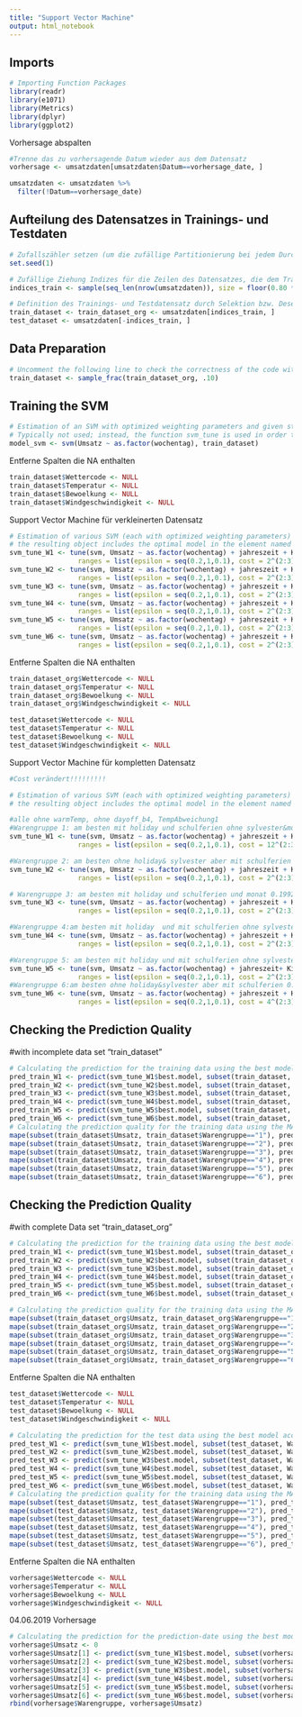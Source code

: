 ```yaml
---
title: "Support Vector Machine"
output: html_notebook
---
```



## Imports

```r
# Importing Function Packages
library(readr)
library(e1071)
library(Metrics)
library(dplyr)
library(ggplot2)

```

Vorhersage abspalten
```r
#Trenne das zu vorhersagende Datum wieder aus dem Datensatz
vorhersage <- umsatzdaten[umsatzdaten$Datum==vorhersage_date, ]

umsatzdaten <- umsatzdaten %>%
  filter(!Datum==vorhersage_date)
```


## Aufteilung des Datensatzes in Trainings- und Testdaten

```r
# Zufallszähler setzen (um die zufällige Partitionierung bei jedem Durchlauf gleich zu halten)
set.seed(1)

# Zufällige Ziehung Indizes für die Zeilen des Datensatzes, die dem Traininsdatensatz zugeordnet werden
indices_train <- sample(seq_len(nrow(umsatzdaten)), size = floor(0.80 * nrow(umsatzdaten)))

# Definition des Trainings- und Testdatensatz durch Selektion bzw. Deselektion der entsprechenden Datenzeilen
train_dataset <- train_dataset_org <- umsatzdaten[indices_train, ]
test_dataset <- umsatzdaten[-indices_train, ]
```


## Data Preparation

```r
# Uncomment the following line to check the correctness of the code with a small (and computationally fast) training data set
train_dataset <- sample_frac(train_dataset_org, .10)
```


## Training the SVM

```r
# Estimation of an SVM with optimized weighting parameters and given standard hyper parameters
# Typically not used; instead, the function svm_tune is used in order to also get a model with optimized hyper parameters
model_svm <- svm(Umsatz ~ as.factor(wochentag), train_dataset)
```

Entferne Spalten die NA enthalten
```r
train_dataset$Wettercode <- NULL
train_dataset$Temperatur <- NULL
train_dataset$Bewoelkung <- NULL
train_dataset$Windgeschwindigkeit <- NULL
```

Support Vector Machine für verkleinerten Datensatz
```r
# Estimation of various SVM (each with optimized weighting parameters) using systematically varied hyper parameters (typically called 'grid search' approach) and cross validation
# the resulting object includes the optimal model in the element named 'best.model'
svm_tune_W1 <- tune(svm, Umsatz ~ as.factor(wochentag) + jahreszeit + KielerWoche, data=subset(train_dataset, Warengruppe=="1"),
                 ranges = list(epsilon = seq(0.2,1,0.1), cost = 2^(2:3)))
svm_tune_W2 <- tune(svm, Umsatz ~ as.factor(wochentag) + jahreszeit + KielerWoche, data=subset(train_dataset, Warengruppe=="2"),
                 ranges = list(epsilon = seq(0.2,1,0.1), cost = 2^(2:3)))
svm_tune_W3 <- tune(svm, Umsatz ~ as.factor(wochentag) + jahreszeit + KielerWoche, data=subset(train_dataset, Warengruppe=="3"),
                 ranges = list(epsilon = seq(0.2,1,0.1), cost = 2^(2:3)))
svm_tune_W4 <- tune(svm, Umsatz ~ as.factor(wochentag) + jahreszeit + KielerWoche, data=subset(train_dataset, Warengruppe=="4"),
                 ranges = list(epsilon = seq(0.2,1,0.1), cost = 2^(2:3)))
svm_tune_W5 <- tune(svm, Umsatz ~ as.factor(wochentag) + jahreszeit + KielerWoche, data=subset(train_dataset, Warengruppe=="5"),
                 ranges = list(epsilon = seq(0.2,1,0.1), cost = 2^(2:3)))
svm_tune_W6 <- tune(svm, Umsatz ~ as.factor(wochentag) + jahreszeit + KielerWoche, data=subset(train_dataset, Warengruppe=="6"),
                 ranges = list(epsilon = seq(0.2,1,0.1), cost = 2^(2:3)))

```

Entferne Spalten die NA enthalten
```r
train_dataset_org$Wettercode <- NULL
train_dataset_org$Temperatur <- NULL
train_dataset_org$Bewoelkung <- NULL
train_dataset_org$Windgeschwindigkeit <- NULL

test_dataset$Wettercode <- NULL
test_dataset$Temperatur <- NULL
test_dataset$Bewoelkung <- NULL
test_dataset$Windgeschwindigkeit <- NULL

```

Support Vector Machine für kompletten Datensatz
```r
#Cost verändert!!!!!!!!! 

# Estimation of various SVM (each with optimized weighting parameters) using systematically varied hyper parameters (typically called 'grid search' approach) and cross validation
# the resulting object includes the optimal model in the element named 'best.model'

#alle ohne warmTemp, ohne dayoff_b4, TempAbweichung1
#Warengruppe 1: am besten mit holiday und schulferien ohne sylvester&monat 0.1882389
svm_tune_W1 <- tune(svm, Umsatz ~ as.factor(wochentag) + jahreszeit + KielerWoche+holiday+schulferien, data=subset(train_dataset_org, Warengruppe=="1"),
                 ranges = list(epsilon = seq(0.2,1,0.1), cost = 12^(2:3)))

#Warengruppe 2: am besten ohne holiday& sylvester aber mit schulferien & monat 0.15564 (mit holiday 0.1646284)
svm_tune_W2 <- tune(svm, Umsatz ~ as.factor(wochentag) + jahreszeit + KielerWoche +schulferien+monat, data=subset(train_dataset_org, Warengruppe=="2"),
                 ranges = list(epsilon = seq(0.2,1,0.1), cost = 2^(2:3)))

# Warengruppe 3: am besten mit holiday und schulferien und monat 0.1992
svm_tune_W3 <- tune(svm, Umsatz ~ as.factor(wochentag) + jahreszeit + KielerWoche+holiday+schulferien+monat, data=subset(train_dataset_org, Warengruppe=="3"),
                 ranges = list(epsilon = seq(0.2,1,0.1), cost = 2^(2:3)))

#Warengruppe 4:am besten mit holiday  und mit schulferien ohne sylvester 0.2044578
svm_tune_W4 <- tune(svm, Umsatz ~ as.factor(wochentag) + jahreszeit + KielerWoche+holiday+schulferien+monat, data=subset(train_dataset_org, Warengruppe=="4"),
                 ranges = list(epsilon = seq(0.2,1,0.1), cost = 2^(2:3)))

#Warengruppe 5: am besten mit holiday und mit schulferien ohne sylvester  0.1426626
svm_tune_W5 <- tune(svm, Umsatz ~ as.factor(wochentag) + jahreszeit+ KielerWoche+ monat+holiday+schulferien, data=subset(train_dataset_org, Warengruppe=="5"),
                 ranges = list(epsilon = seq(0.2,1,0.1), cost = 2^(2:3)))
#Warengruppe 6:am besten ohne holiday&sylvester aber mit schulferien 0.4107755;  
svm_tune_W6 <- tune(svm, Umsatz ~ as.factor(wochentag) + jahreszeit + KielerWoche+schulferien+monat+VerlaengertesWE_Mo+VerlaengertesWE_Fr, data=subset(train_dataset_org, Warengruppe=="6"),
                 ranges = list(epsilon = seq(0.2,1,0.1), cost = 4^(2:3)))

```


## Checking the Prediction Quality
#with incomplete data set "train_dataset"
```r
# Calculating the prediction for the training data using the best model according to the grid search
pred_train_W1 <- predict(svm_tune_W1$best.model, subset(train_dataset, Warengruppe=="1"))
pred_train_W2 <- predict(svm_tune_W2$best.model, subset(train_dataset, Warengruppe=="2"))
pred_train_W3 <- predict(svm_tune_W3$best.model, subset(train_dataset, Warengruppe=="3"))
pred_train_W4 <- predict(svm_tune_W4$best.model, subset(train_dataset, Warengruppe=="4"))
pred_train_W5 <- predict(svm_tune_W5$best.model, subset(train_dataset, Warengruppe=="5"))
pred_train_W6 <- predict(svm_tune_W6$best.model, subset(train_dataset, Warengruppe=="6"))
# Calculating the prediction quality for the training data using the MAPE
mape(subset(train_dataset$Umsatz, train_dataset$Warengruppe=="1"), pred_train_W1)
mape(subset(train_dataset$Umsatz, train_dataset$Warengruppe=="2"), pred_train_W2)
mape(subset(train_dataset$Umsatz, train_dataset$Warengruppe=="3"), pred_train_W3)
mape(subset(train_dataset$Umsatz, train_dataset$Warengruppe=="4"), pred_train_W4)
mape(subset(train_dataset$Umsatz, train_dataset$Warengruppe=="5"), pred_train_W5)
mape(subset(train_dataset$Umsatz, train_dataset$Warengruppe=="6"), pred_train_W6)
```

## Checking the Prediction Quality
#with complete Data set "train_dataset_org"
```r
# Calculating the prediction for the training data using the best model according to the grid search
pred_train_W1 <- predict(svm_tune_W1$best.model, subset(train_dataset_org, Warengruppe=="1"))
pred_train_W2 <- predict(svm_tune_W2$best.model, subset(train_dataset_org, Warengruppe=="2"))
pred_train_W3 <- predict(svm_tune_W3$best.model, subset(train_dataset_org, Warengruppe=="3"))
pred_train_W4 <- predict(svm_tune_W4$best.model, subset(train_dataset_org, Warengruppe=="4"))
pred_train_W5 <- predict(svm_tune_W5$best.model, subset(train_dataset_org, Warengruppe=="5"))
pred_train_W6 <- predict(svm_tune_W6$best.model, subset(train_dataset_org, Warengruppe=="6"))

# Calculating the prediction quality for the training data using the MAPE
mape(subset(train_dataset_org$Umsatz, train_dataset_org$Warengruppe=="1"), pred_train_W1)
mape(subset(train_dataset_org$Umsatz, train_dataset_org$Warengruppe=="2"), pred_train_W2)
mape(subset(train_dataset_org$Umsatz, train_dataset_org$Warengruppe=="3"), pred_train_W3)
mape(subset(train_dataset_org$Umsatz, train_dataset_org$Warengruppe=="4"), pred_train_W4)
mape(subset(train_dataset_org$Umsatz, train_dataset_org$Warengruppe=="5"), pred_train_W5)
mape(subset(train_dataset_org$Umsatz, train_dataset_org$Warengruppe=="6"), pred_train_W6)
```



Entferne Spalten die NA enthalten
```r
test_dataset$Wettercode <- NULL
test_dataset$Temperatur <- NULL
test_dataset$Bewoelkung <- NULL
test_dataset$Windgeschwindigkeit <- NULL
```


```r
# Calculating the prediction for the test data using the best model according to the grid search
pred_test_W1 <- predict(svm_tune_W1$best.model, subset(test_dataset, Warengruppe=="1"))
pred_test_W2 <- predict(svm_tune_W2$best.model, subset(test_dataset, Warengruppe=="2"))
pred_test_W3 <- predict(svm_tune_W3$best.model, subset(test_dataset, Warengruppe=="3"))
pred_test_W4 <- predict(svm_tune_W4$best.model, subset(test_dataset, Warengruppe=="4"))
pred_test_W5 <- predict(svm_tune_W5$best.model, subset(test_dataset, Warengruppe=="5"))
pred_test_W6 <- predict(svm_tune_W6$best.model, subset(test_dataset, Warengruppe=="6"))
# Calculating the prediction quality for the training data using the MAPE
mape(subset(test_dataset$Umsatz, test_dataset$Warengruppe=="1"), pred_test_W1)
mape(subset(test_dataset$Umsatz, test_dataset$Warengruppe=="2"), pred_test_W2)
mape(subset(test_dataset$Umsatz, test_dataset$Warengruppe=="3"), pred_test_W3)
mape(subset(test_dataset$Umsatz, test_dataset$Warengruppe=="4"), pred_test_W4)
mape(subset(test_dataset$Umsatz, test_dataset$Warengruppe=="5"), pred_test_W5)
mape(subset(test_dataset$Umsatz, test_dataset$Warengruppe=="6"), pred_test_W6)
```

Entferne Spalten die NA enthalten
```r
vorhersage$Wettercode <- NULL
vorhersage$Temperatur <- NULL
vorhersage$Bewoelkung <- NULL
vorhersage$Windgeschwindigkeit <- NULL
```


04.06.2019 Vorhersage 
```r
# Calculating the prediction for the prediction-date using the best model according to the grid search
vorhersage$Umsatz <- 0
vorhersage$Umsatz[1] <- predict(svm_tune_W1$best.model, subset(vorhersage, Warengruppe=="1"))
vorhersage$Umsatz[2] <- predict(svm_tune_W2$best.model, subset(vorhersage, Warengruppe=="2"))
vorhersage$Umsatz[3] <- predict(svm_tune_W3$best.model, subset(vorhersage, Warengruppe=="3"))
vorhersage$Umsatz[4] <- predict(svm_tune_W4$best.model, subset(vorhersage, Warengruppe=="4"))
vorhersage$Umsatz[5] <- predict(svm_tune_W5$best.model, subset(vorhersage, Warengruppe=="5"))
vorhersage$Umsatz[6] <- predict(svm_tune_W6$best.model, subset(vorhersage, Warengruppe=="6"))
rbind(vorhersage$Warengruppe, vorhersage$Umsatz)
```

